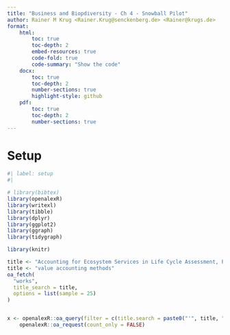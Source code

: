 ```yaml
---
title: "Business and Biopdiversity - Ch 4 - Snowball Pilot"
author: Rainer M Krug <Rainer.Krug@senckenberg.de> <Rainer@krugs.de>
format:
    html:
        toc: true
        toc-depth: 2
        embed-resources: true
        code-fold: true
        code-summary: "Show the code"
    docx:
        toc: true
        toc-depth: 2
        number-sections: true
        highlight-style: github
    pdf:
        toc: true
        toc-depth: 2
        number-sections: true
---
```


# Setup
```r
#| label: setup
#|

# library(bibtex)
library(openalexR)
library(writexl)
library(tibble)
library(dplyr)
library(ggplot2)
library(ggraph)
library(tidygraph)

library(knitr)
```

```r

title <- "Accounting for Ecosystem Services in Life Cycle Assessment, Part I: A Critical Review"
title <- "value accounting methods"
oa_fetch(
  "works",
  title_search = title,
  options = list(sample = 25)
)


x <- openalexR::oa_query(filter = c(title.search = paste0("'", title, "'"))) |>
    openalexR::oa_request(count_only = FALSE)
```

